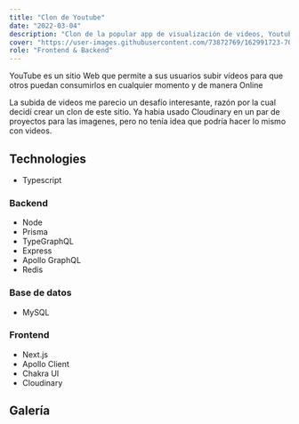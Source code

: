 ```yaml
---
title: "Clon de Youtube"
date: "2022-03-04"
description: "Clon de la popular app de visualización de videos, Youtube, hecho con Prisma, GraphQL y Next.js."
cover: "https://user-images.githubusercontent.com/73872769/162991723-70c5ff16-bde1-4b2e-8771-133b3eff3c03.jpg"
role: "Frontend & Backend"
---
```


​YouTube es un sitio Web que permite a sus usuarios subir vídeos para que otros puedan consumirlos en cualquier momento y de manera Online

La subida de videos me parecio un desafío interesante, razón por la cual decidí crear un clon de este sitio. Ya habia usado Cloudinary en un par de proyectos para las imagenes, pero no tenía idea que podría hacer lo mismo con videos.

## Technologies

- Typescript

### Backend

- Node
- Prisma
- TypeGraphQL
- Express
- Apollo GraphQL
- Redis

### Base de datos

- MySQL

### Frontend

- Next.js
- Apollo Client
- Chakra UI
- Cloudinary

## Galería

<GalleryImage
  alt="videos"
  image="https://user-images.githubusercontent.com/73872769/162371099-1dda58be-677b-41aa-9ed4-bcd78fae7477.png"
  caption="La clásica lista de videos de Youtube"
/>

<GalleryImage
  alt="un solo video"
  image="https://user-images.githubusercontent.com/73872769/162371261-3a343f90-02b8-4f12-bb67-11387b21427d.png"
  caption="La vista de un solo video"
/>
